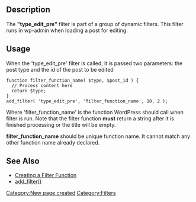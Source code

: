 ==Description==
The <b>"type_edit_pre"</b> filter is part of a group of dynamic filters. This filter runs in wp-admin when loading a post for editing. 

==Usage==

When the 'type_edit_pre' filter is called, it is passed two parameters: the post type and the id of the post to be edited

<pre>
function filter_function_name( $type, $post_id ) {
  // Process content here
  return $type;
}
add_filter( 'type_edit_pre', 'filter_function_name', 10, 2 );
</pre>

Where 'filter_function_name' is the function WordPress should call when filter is run. Note that the filter function <b>must</b> return a string after it is finished processing or the title will be empty.

'''filter_function_name''' should be unique function name. It cannot match any other function name already declared.

==See Also==
* [[Plugin_API#Create_a_Filter_Function|Creating a Filter Function]]
* [[Function_Reference/add_filter|add_filter()]]

[[Category:New page created]]
[[Category:Filters]]